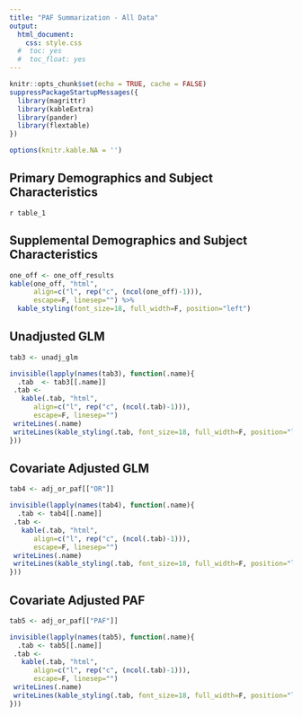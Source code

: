 ```yaml
---
title: "PAF Summarization - All Data"
output:
  html_document:
    css: style.css
  #  toc: yes
  #  toc_float: yes
---
```


```r
knitr::opts_chunk$set(echo = TRUE, cache = FALSE)
suppressPackageStartupMessages({
  library(magrittr)
  library(kableExtra)
  library(pander)
  library(flextable)
})

options(knitr.kable.NA = '')


```


## Primary Demographics and Subject Characteristics

`r table_1`

## Supplemental Demographics and Subject Characteristics

```r

one_off <- one_off_results
kable(one_off, "html", 
      align=c("l", rep("c", (ncol(one_off)-1))), 
      escape=F, linesep="") %>%  
  kable_styling(font_size=18, full_width=F, position="left")

```


## Unadjusted GLM

```r

tab3 <- unadj_glm

invisible(lapply(names(tab3), function(.name){
  .tab  <- tab3[[.name]]
 .tab <- 
   kable(.tab, "html", 
      align=c("l", rep("c", (ncol(.tab)-1))), 
      escape=F, linesep="")
 writeLines(.name)
 writeLines(kable_styling(.tab, font_size=18, full_width=F, position="left"))
}))


```



## Covariate Adjusted GLM
```r

tab4 <- adj_or_paf[["OR"]]

invisible(lapply(names(tab4), function(.name){
  .tab <- tab4[[.name]]
 .tab <- 
   kable(.tab, "html", 
      align=c("l", rep("c", (ncol(.tab)-1))), 
      escape=F, linesep="")
 writeLines(.name)
 writeLines(kable_styling(.tab, font_size=18, full_width=F, position="left"))
}))

```


## Covariate Adjusted PAF
```r

tab5 <- adj_or_paf[["PAF"]]

invisible(lapply(names(tab5), function(.name){
  .tab <- tab5[[.name]]
 .tab <- 
   kable(.tab, "html", 
      align=c("l", rep("c", (ncol(.tab)-1))), 
      escape=F, linesep="")
 writeLines(.name)
 writeLines(kable_styling(.tab, font_size=18, full_width=F, position="left"))
}))

```

